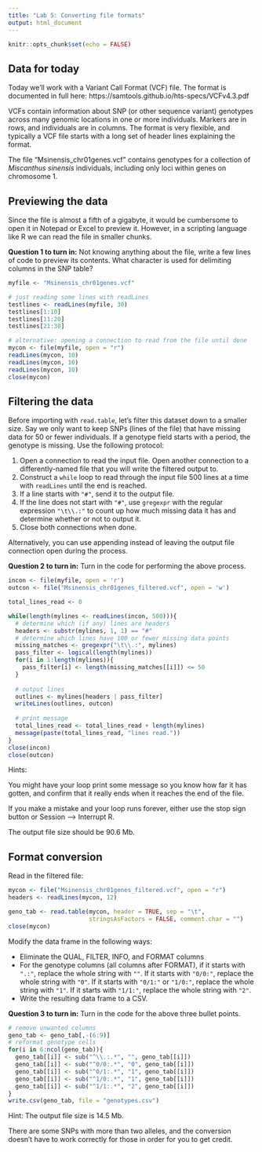 ```yaml
---
title: "Lab 5: Converting file formats"
output: html_document
---
```


```r
knitr::opts_chunk$set(echo = FALSE)
```

## Data for today

Today we'll work with a Variant Call Format (VCF) file.  The format is documented
in full here: https://samtools.github.io/hts-specs/VCFv4.3.pdf

VCFs contain information about SNP (or other sequence variant) genotypes across
many genomic locations in one or more individuals.  Markers are in rows, and
individuals are in columns.  The format is very flexible, and typically a VCF
file starts with a long set of header lines explaining the format.

The file "Msinensis_chr01genes.vcf" contains genotypes for a collection of
*Miscanthus sinensis* individuals, including only loci within genes on 
chromosome 1.

## Previewing the data

Since the file is almost a fifth of a gigabyte, it would be cumbersome to open
it in Notepad or Excel to preview it.  However, in a scripting language like R
we can read the file in smaller chunks.

**Question 1 to turn in:**  Not knowing anything about the file, write a few 
lines of code to preview its contents.  What character is used for delimiting
columns in the SNP table?

```r
myfile <- "Msinensis_chr01genes.vcf"

# just reading some lines with readLines
testlines <- readLines(myfile, 30)
testlines[1:10]
testlines[11:20]
testlines[21:30]

# alternative: opening a connection to read from the file until done
mycon <- file(myfile, open = "r")
readLines(mycon, 10)
readLines(mycon, 10)
readLines(mycon, 10)
close(mycon)
```

## Filtering the data

Before importing with `read.table`, let's filter this dataset down to a smaller
size.  Say we only want to keep SNPs (lines of the file) that have missing data
for 50 or fewer individuals.  If a genotype field starts with a period, the 
genotype is missing.  Use the following protocol:

1) Open a connection to read the input file.  Open another connection to a 
differently-named file that you will write the filtered output to.
2) Construct a `while` loop to read through the input file 500 lines at a time
with `readLines` until the end is reached.
3) If a line starts with `"#"`, send it to the output file.
4) If the line does not start with `"#"`, use `gregexpr` with the regular expression
`"\t\\.:"` to count up how much missing data it has and determine whether or not
to output it.
5) Close both connections when done.

Alternatively, you can use appending instead of leaving the output file connection
open during the process.

**Question 2 to turn in:** Turn in the code for performing the above process.

```r
incon <- file(myfile, open = 'r')
outcon <- file("Msinensis_chr01genes_filtered.vcf", open = 'w')

total_lines_read <- 0

while(length(mylines <- readLines(incon, 500))){
  # determine which (if any) lines are headers
  headers <- substr(mylines, 1, 1) == "#"
  # determine which lines have 100 or fewer missing data points
  missing_matches <- gregexpr("\t\\.:", mylines)
  pass_filter <- logical(length(mylines))
  for(i in 1:length(mylines)){
    pass_filter[i] <- length(missing_matches[[i]]) <= 50
  }
  
  # output lines
  outlines <- mylines[headers | pass_filter]
  writeLines(outlines, outcon)
  
  # print message
  total_lines_read <- total_lines_read + length(mylines)
  message(paste(total_lines_read, "lines read."))
}
close(incon)
close(outcon)
```

Hints:

You might have your loop print some message so you know how far it has gotten,
and confirm that it really ends when it reaches the end of the file.

If you make a mistake and your loop runs forever, either use the stop sign
button or Session --> Interrupt R.

The output file size should be 90.6 Mb.

## Format conversion

Read in the filtered file:

```r
mycon <- file("Msinensis_chr01genes_filtered.vcf", open = "r")
headers <- readLines(mycon, 12)

geno_tab <- read.table(mycon, header = TRUE, sep = "\t", 
                       stringsAsFactors = FALSE, comment.char = "")
close(mycon)
```

Modify the data frame in the following ways:

* Eliminate the QUAL, FILTER, INFO, and FORMAT columns
* For the genotype columns (all columns after FORMAT), if it starts with `".:"`,
replace the whole string with `""`.  If it starts with `"0/0:"`, replace the whole
string with `"0"`.  If it starts with `"0/1:"` or `"1/0:"`, replace the whole string
with `"1"`.  If it starts with `"1/1:"`, replace the whole string with `"2"`.
* Write the resulting data frame to a CSV.

**Question 3 to turn in:** Turn in the code for the above three bullet points.

```r
# remove unwanted columns
geno_tab <- geno_tab[,-(6:9)]
# reformat genotype cells
for(i in 6:ncol(geno_tab)){
  geno_tab[[i]] <- sub("^\\.:.*", "", geno_tab[[i]])
  geno_tab[[i]] <- sub("^0/0:.*", "0", geno_tab[[i]])
  geno_tab[[i]] <- sub("^0/1:.*", "1", geno_tab[[i]])
  geno_tab[[i]] <- sub("^1/0:.*", "1", geno_tab[[i]])
  geno_tab[[i]] <- sub("^1/1:.*", "2", geno_tab[[i]])
}
write.csv(geno_tab, file = "genotypes.csv")
```

Hint: The output file size is 14.5 Mb.

There are some SNPs with more than two alleles, and the conversion doesn't
have to work correctly for those in order for you to get credit.